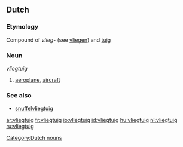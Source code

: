 ==Dutch==
===Etymology===
Compound of ''vlieg-'' (see [[vliegen]]) and [[tuig]]
===Noun===
''vliegtuig''

#[[aeroplane]], [[aircraft]]

===See also===
*[[snuffelvliegtuig]]

[[Category:Dutch nouns]]

[[ar:vliegtuig]]
[[fr:vliegtuig]]
[[io:vliegtuig]]
[[id:vliegtuig]]
[[hu:vliegtuig]]
[[nl:vliegtuig]]
[[ru:vliegtuig]]